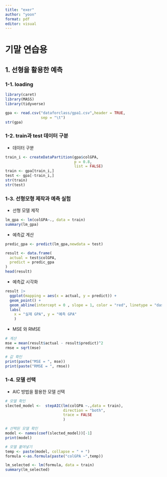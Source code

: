```yaml
---
title: "exer"
author: "yoon"
format: pdf
editor: visual
---
```


# 기말 연습용

## 1. 선형을 활용한 예측

### 1-1. loading

```r
library(caret)
library(MASS)
library(tidyverse)
```

```r
gpa <- read.csv("dataforclass/gpa1.csv",header = TRUE,
                sep = "\t")
str(gpa)
```

### 1-2. train과 test 데이터 구분

-   데이터 구분

```r
train_i <- createDataPartition(gpa$colGPA,
                               p = 0.8,
                               list = FALSE) 
train <- gpa[train_i,]
test <- gpa[-train_i,]
str(train)
str(test)
```

### 1-3. 선형모형 제작과 예측 실험

-   선형 모델 제작

```r
lm_gpa <- lm(colGPA~., data = train)
summary(lm_gpa)
```

-   예측값 계산

```r
predic_gpa <- predict(lm_gpa,newdata = test)

result <- data.frame(
  actual = test$colGPA,
  predict = predic_gpa
)
head(result)
```

-   예측값 시각화

```r
result |> 
  ggplot(mapping = aes(x = actual, y = predict)) + 
  geom_point() + 
  geom_abline(intercept = 0 , slope = 1, color = "red", linetype = "dashed")
  labs( 
    x = "실제 GPA", y = "예측 GPA"
    )
```

-   MSE 와 RMSE

```r
# 계산
mse = mean(result$actual - result$predict)^2
rmse = sqrt(mse)

# 값 확인 
print(paste("MSE = ", mse))
print(paste("RMSE = ", rmse))
```

### 1-4. 모델 선택

-   AIC 방법을 활용한 모델 선택

```r
# 모델 확인 
slected_model <-  stepAIC(lm(colGPA ~.,data = train),
                          direction = "both",
                          trace = FALSE
                          )

# 선택된 모델 확인
model <- names(coef(slected_model))[-1]
print(model)

# 모델 붙여넣기 
temp <- paste(model, collapse = " + ")
formula <-as.formula(paste("colGPA ~",temp))

lm_selected <- lm(formula, data = train)
summary(lm_selected)
```
